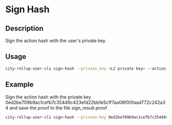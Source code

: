 # Sign Hash

## Description
Sign the action hash with the user's private key.

## Usage
```bash
city-rollup-user-cli sign-hash --private_key <L2 private key> --action_hash <action_hash> --output <output file name>         
```

## Example
Sign the action hash with the private key 0ed2be709b9ac1cefb7c35449c423efd22bbfe5cff7aa08f00faad772c242a34 and save the proof to the file sign_result.proof
```bash
city-rollup-user-cli sign-hash --private-key 0ed2be709b9ac1cefb7c35449c423efd22bbfe5cff7aa08f00faad772c242a34 --action-hash 0x1234567890abcdef --output sign_result.proof         
```
